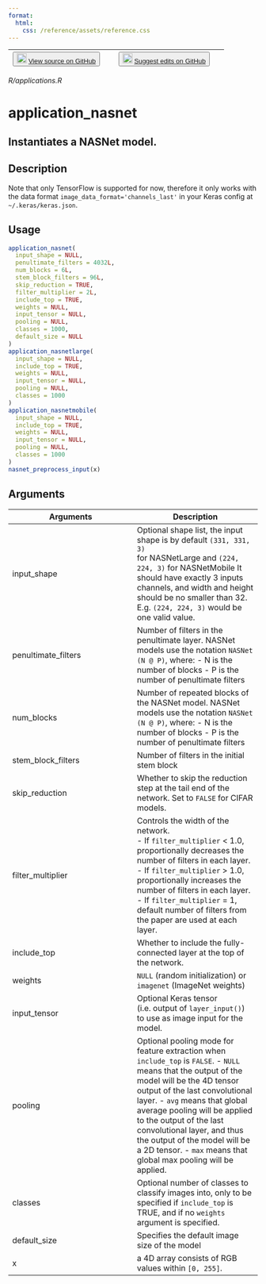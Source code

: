 ```yaml
---
format:
  html:
    css: /reference/assets/reference.css
---
```


| <button class="button"> ![](/reference/assets/GitHub-Mark-32px.png){width="20"} [View source on GitHub](https://github.com/rstudio/keras//blob/main/R/applications.R) </button> | <button class="button"> ![](/reference/assets/GitHub-Mark-32px.png){width="20"} [Suggest edits on GitHub](https://github.com/rstudio/keras//edit/main/R/applications.R) </button> |
|:------------------------------:|:--------------------------------------:|

*R/applications.R*

# application_nasnet

## Instantiates a NASNet model.

## Description
Note that only TensorFlow is supported for now, therefore it only works with the data format `image_data_format='channels_last'` in your Keras config at `~/.keras/keras.json`. 


## Usage
```r
application_nasnet( 
  input_shape = NULL, 
  penultimate_filters = 4032L, 
  num_blocks = 6L, 
  stem_block_filters = 96L, 
  skip_reduction = TRUE, 
  filter_multiplier = 2L, 
  include_top = TRUE, 
  weights = NULL, 
  input_tensor = NULL, 
  pooling = NULL, 
  classes = 1000, 
  default_size = NULL 
) 
application_nasnetlarge( 
  input_shape = NULL, 
  include_top = TRUE, 
  weights = NULL, 
  input_tensor = NULL, 
  pooling = NULL, 
  classes = 1000 
) 
application_nasnetmobile( 
  input_shape = NULL, 
  include_top = TRUE, 
  weights = NULL, 
  input_tensor = NULL, 
  pooling = NULL, 
  classes = 1000 
) 
nasnet_preprocess_input(x) 
```

## Arguments
|Arguments|Description|
|---|---|
| input_shape | Optional shape list, the input shape is by default `(331, 331, 3)`<br>for NASNetLarge and `(224, 224, 3)` for NASNetMobile It should have exactly 3 inputs channels, and width and height should be no smaller than 32. E.g. `(224, 224, 3)` would be one valid value. |
| penultimate_filters | Number of filters in the penultimate layer. NASNet models use the notation `NASNet (N @ P)`, where: - N is the number of blocks - P is the number of penultimate filters |
| num_blocks | Number of repeated blocks of the NASNet model. NASNet models use the notation `NASNet (N @ P)`, where: - N is the number of blocks - P is the number of penultimate filters |
| stem_block_filters | Number of filters in the initial stem block |
| skip_reduction | Whether to skip the reduction step at the tail end of the network. Set to `FALSE` for CIFAR models. |
| filter_multiplier | Controls the width of the network. <br>- If `filter_multiplier` < 1.0, proportionally decreases the number of filters in each layer. <br>- If `filter_multiplier` > 1.0, proportionally increases the number of filters in each layer. - If `filter_multiplier` = 1, default number of filters from the paper are used at each layer.  |
| include_top | Whether to include the fully-connected layer at the top of the network. |
| weights | `NULL` (random initialization) or `imagenet` (ImageNet weights) |
| input_tensor | Optional Keras tensor (i.e. output of `layer_input()`) to use as image input for the model. |
| pooling | Optional pooling mode for feature extraction when `include_top` is `FALSE`. - `NULL` means that the output of the model will be the 4D tensor output of the last convolutional layer. - `avg` means that global average pooling will be applied to the output of the last convolutional layer, and thus the output of the model will be a 2D tensor. - `max` means that global max pooling will be applied. |
| classes | Optional number of classes to classify images into, only to be specified if `include_top` is TRUE, and if no `weights` argument is specified. |
| default_size | Specifies the default image size of the model |
| x | a 4D array consists of RGB values within `[0, 255]`. |







